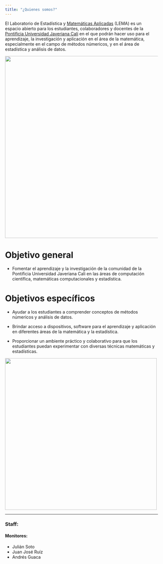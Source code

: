 ```yaml
---
title: "¿Quienes somos?"
---
```


El Laboratorio de Estadística y [Matemáticas Aplicadas](https://www.javerianacali.edu.co/programas/carreras/matematicas-aplicadas) (LEMA) es un espacio abierto para los estudiantes, colaboradores y docentes de la [Pontificia Universidad Javeriana Cali](https://www.javerianacali.edu.co/) en el que podrán hacer uso para el aprendizaje, la investigación y aplicación en el área de la matemática, especialmente en el campo de métodos númericos, y en el área de estadística y análisis de datos.

![](images/quienesSomos1.png){width="600"}

# Objetivo general
- Fomentar el aprendizaje y la investigación de la comunidad de la Pontificia Universidad Javeriana Cali en las áreas de computación científica, matemáticas computacionales y estadística.

# Objetivos específicos

- Ayudar a los estudiantes a comprender conceptos de métodos númericos y análisis de datos.

- Brindar acceso a dispositivos, software para el aprendizaje y aplicación en diferentes áreas de la matemática y la estadística.

- Proporcionar un ambiente práctico y colaborativo para que los estudiantes puedan experimentar con diversas técnicas matemáticas y estadísticas.

<Arreglar objetivos>

![](images/quienesSomos2.png){width="500"}

---

### Staff:
#### Monitores:
- Julián Soto
- Juan José Ruíz
- Andrés Guaca